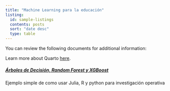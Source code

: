 ```yaml
---
title: "Machine Learning para la educación"
listing:
  id: sample-listings
  contents: posts
  sort: "date desc"
  type: table
---
```


You can review the following documents for additional information:

::: {#sample-listings}
:::

Learn more about Quarto [here](https://www.quarto.com).

##### [Árboles de Decisión, Random Forest y XGBoost](tree/DecisionsTree_RandomForest_XGBoost.html)
Ejemplo simple de como usar Julia, R y python para investigación operativa

